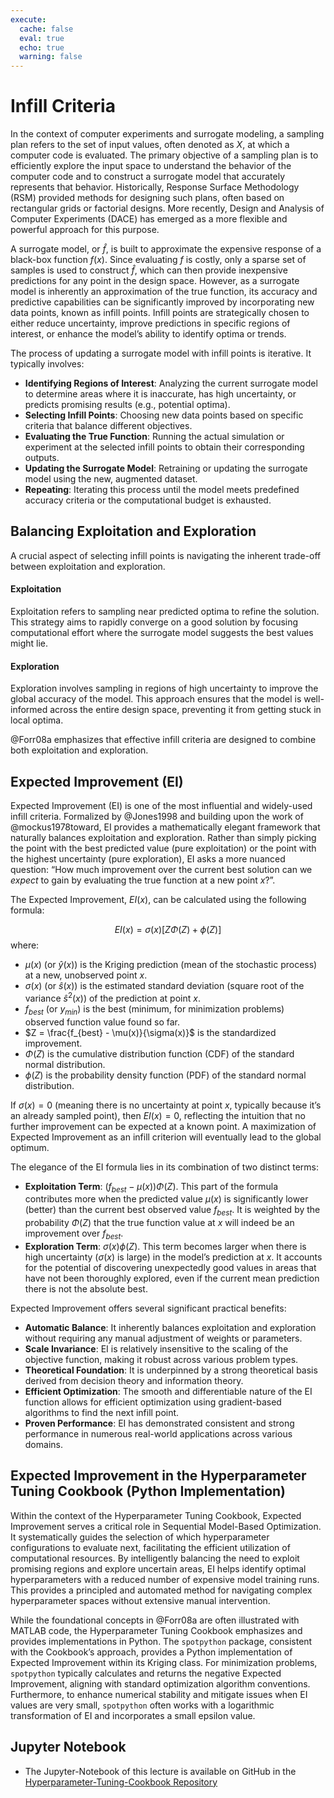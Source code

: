 ```yaml
---
execute:
  cache: false
  eval: true
  echo: true
  warning: false
---
```


# Infill Criteria

In the context of computer experiments and surrogate modeling, a sampling plan refers to the set of input values, often denoted as $X$, at which a computer code is evaluated. The primary objective of a sampling plan is to efficiently explore the input space to understand the behavior of the computer code and to construct a surrogate model that accurately represents that behavior. Historically, Response Surface Methodology (RSM) provided methods for designing such plans, often based on rectangular grids or factorial designs. More recently, Design and Analysis of Computer Experiments (DACE) has emerged as a more flexible and powerful approach for this purpose.

A surrogate model, or $\hat{f}$, is built to approximate the expensive response of a black-box function $f(x)$. Since evaluating $f$ is costly, only a sparse set of samples is used to construct $\hat{f}$, which can then provide inexpensive predictions for any point in the design space. However, as a surrogate model is inherently an approximation of the true function, its accuracy and predictive capabilities can be significantly improved by incorporating new data points, known as infill points. Infill points are strategically chosen to either reduce uncertainty, improve predictions in specific regions of interest, or enhance the model's ability to identify optima or trends.

The process of updating a surrogate model with infill points is iterative. It typically involves:

*   **Identifying Regions of Interest**: Analyzing the current surrogate model to determine areas where it is inaccurate, has high uncertainty, or predicts promising results (e.g., potential optima).
*   **Selecting Infill Points**: Choosing new data points based on specific criteria that balance different objectives.
*   **Evaluating the True Function**: Running the actual simulation or experiment at the selected infill points to obtain their corresponding outputs.
*   **Updating the Surrogate Model**: Retraining or updating the surrogate model using the new, augmented dataset.
*   **Repeating**: Iterating this process until the model meets predefined accuracy criteria or the computational budget is exhausted.

## Balancing Exploitation and Exploration

A crucial aspect of selecting infill points is navigating the inherent trade-off between exploitation and exploration.

::: {#def-exploitation}
#### Exploitation 

Exploitation refers to sampling near predicted optima to refine the solution. This strategy aims to rapidly converge on a good solution by focusing computational effort where the surrogate model suggests the best values might lie.
:::

::: {#def-exploration}
#### Exploration
Exploration involves sampling in regions of high uncertainty to improve the global accuracy of the model. This approach ensures that the model is well-informed across the entire design space, preventing it from getting stuck in local optima.
:::

@Forr08a emphasizes that effective infill criteria are designed to combine both exploitation and exploration.

## Expected Improvement (EI)

Expected Improvement (EI) is one of the most influential and widely-used infill criteria.
Formalized by @Jones1998 and building upon the work of @mockus1978toward, EI provides a mathematically elegant framework that naturally balances exploitation and exploration. Rather than simply picking the point with the best predicted value (pure exploitation) or the point with the highest uncertainty (pure exploration), EI asks a more nuanced question: "How much improvement over the current best solution can we *expect* to gain by evaluating the true function at a new point $x$?".

The Expected Improvement, $EI(x)$, can be calculated using the following formula:

$$
EI(x) = \sigma(x) \left[ Z \Phi(Z) + \phi(Z) \right]
$$
where:

*   $\mu(x)$ (or $\hat{y}(x)$) is the Kriging prediction (mean of the stochastic process) at a new, unobserved point $x$.
*   $\sigma(x)$ (or $\hat{s}(x)$) is the estimated standard deviation (square root of the variance $\hat{s}^2(x)$) of the prediction at point $x$.
*   $f_{best}$ (or $y_{min}$) is the best (minimum, for minimization problems) observed function value found so far.
*   $Z = \frac{f_{best} - \mu(x)}{\sigma(x)}$ is the standardized improvement.
*   $\Phi(Z)$ is the cumulative distribution function (CDF) of the standard normal distribution.
*   $\phi(Z)$ is the probability density function (PDF) of the standard normal distribution.

If $\sigma(x) = 0$ (meaning there is no uncertainty at point $x$, typically because it's an already sampled point), then $EI(x) = 0$, reflecting the intuition that no further improvement can be expected at a known point. A maximization of Expected Improvement as an infill criterion will eventually lead to the global optimum.

The elegance of the EI formula lies in its combination of two distinct terms:

*   **Exploitation Term**: $(f_{best} - \mu(x)) \Phi(Z)$. This part of the formula contributes more when the predicted value $\mu(x)$ is significantly lower (better) than the current best observed value $f_{best}$. It is weighted by the probability $\Phi(Z)$ that the true function value at $x$ will indeed be an improvement over $f_{best}$.
*   **Exploration Term**: $\sigma(x) \phi(Z)$. This term becomes larger when there is high uncertainty ($\sigma(x)$ is large) in the model's prediction at $x$. It accounts for the potential of discovering unexpectedly good values in areas that have not been thoroughly explored, even if the current mean prediction there is not the absolute best.

Expected Improvement offers several significant practical benefits:

*   **Automatic Balance**: It inherently balances exploitation and exploration without requiring any manual adjustment of weights or parameters.
*   **Scale Invariance**: EI is relatively insensitive to the scaling of the objective function, making it robust across various problem types.
*   **Theoretical Foundation**: It is underpinned by a strong theoretical basis derived from decision theory and information theory.
*   **Efficient Optimization**: The smooth and differentiable nature of the EI function allows for efficient optimization using gradient-based algorithms to find the next infill point.
*   **Proven Performance**: EI has demonstrated consistent and strong performance in numerous real-world applications across various domains.

## Expected Improvement in the Hyperparameter Tuning Cookbook (Python Implementation)

Within the context of the Hyperparameter Tuning Cookbook, Expected Improvement serves a critical role in Sequential Model-Based Optimization. It systematically guides the selection of which hyperparameter configurations to evaluate next, facilitating the efficient utilization of computational resources. By intelligently balancing the need to exploit promising regions and explore uncertain areas, EI helps identify optimal hyperparameters with a reduced number of expensive model training runs. This provides a principled and automated method for navigating complex hyperparameter spaces without extensive manual intervention.

While the foundational concepts in @Forr08a are often illustrated with MATLAB code, the Hyperparameter Tuning Cookbook emphasizes and provides implementations in Python. The `spotpython` package, consistent with the Cookbook's approach, provides a Python implementation of Expected Improvement within its Kriging class. For minimization problems, `spotpython` typically calculates and returns the negative Expected Improvement, aligning with standard optimization algorithm conventions. Furthermore, to enhance numerical stability and mitigate issues when EI values are very small, `spotpython` often works with a logarithmic transformation of EI and incorporates a small epsilon value.



## Jupyter Notebook

:::{.callout-note}

* The Jupyter-Notebook of this lecture is available on GitHub in the [Hyperparameter-Tuning-Cookbook Repository](https://github.com/sequential-parameter-optimization/Hyperparameter-Tuning-Cookbook/blob/main/006_infill.ipynb)

:::


